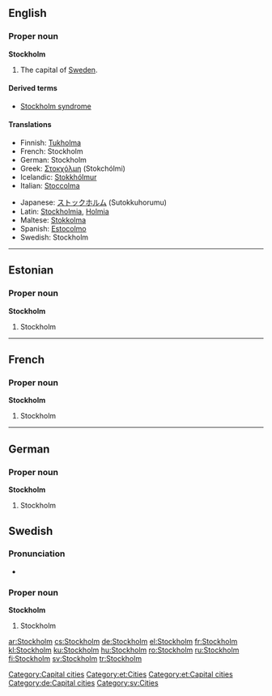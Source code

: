 {{wikipedia}}
==English==

===Proper noun===
'''Stockholm'''
#The capital of [[Sweden]].

====Derived terms====
*[[Stockholm syndrome]]

====Translations====
{{top}}
*Finnish: [[Tukholma]]
*French: Stockholm
*German: Stockholm
*Greek: [[Στοκχόλμη]] (Stokchólmi) {{f}}
*Icelandic: [[Stokkhólmur]] {{m}}
*Italian: [[Stoccolma]] {{f}}
{{mid}}
*Japanese: [[ストックホルム]] (Sutokkuhorumu)
*Latin: [[Stockholmia]], [[Holmia]]
*Maltese: [[Stokkolma]]
*Spanish: [[Estocolmo]]
*Swedish: Stockholm
{{bottom}}

[[Category:Capital cities]]

----

==Estonian==
===Proper noun===
'''Stockholm'''

# Stockholm

[[Category:et:Cities]]
[[Category:et:Capital cities]]

----

==French==

===Proper noun===
'''Stockholm'''
#Stockholm

----

==German==
===Proper noun===
'''Stockholm'''
# Stockholm

[[Category:de:Capital cities]]

==Swedish==

===Pronunciation===
*{{audio|Sv-Stockholm.ogg|audio}}

===Proper noun===
'''Stockholm'''
#Stockholm

[[Category:sv:Cities]]

[[ar:Stockholm]]
[[cs:Stockholm]]
[[de:Stockholm]]
[[el:Stockholm]]
[[fr:Stockholm]]
[[kl:Stockholm]]
[[ku:Stockholm]]
[[hu:Stockholm]]
[[ro:Stockholm]]
[[ru:Stockholm]]
[[fi:Stockholm]]
[[sv:Stockholm]]
[[tr:Stockholm]]